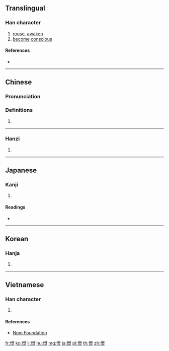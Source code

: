 ==Translingual==

===Han character===
{{Han char|rn=61|rad=心|as=12|sn=15|four=96096|canj=PAYF|ids=⿰忄景}}

# [[rouse]], [[awaken]]
# [[become]] [[conscious]]

====References====
* {{Han ref|kx=0403.360|dkj=11256|dj=0744.050|hdz=42354.060|uh=61AC|ud=25004|bh=BCA9|bd=48297}}

----

==Chinese==
{{zh-forms}}

===Pronunciation===
{{zh-pron
|m=jǐng
|c=ging2,gwing2
|h=
|md=
|mn=qz,tw,xm,zz:kéng
|w=
|mc=y
|oc=y
|cat=
}}

===Definitions===
{{zh-hanzi}}

# {{rfdef|lang=zh}}

----

===Hanzi===
{{yue-hanzi|jyut=[[ging2]], [[gwing2]]|y=ging2, gwing2}}

# {{defn|lang=yue|sort=心12}}

----

==Japanese==

===Kanji===
{{ja-kanji|grade=|rs=心12}}

# {{defn|lang=ja|sort=心12}}

====Readings====
* {{ja-readings|on=[[けい]] (kei)|kun=[[さとる]] (satoru)}}

----

==Korean==

===Hanja===
{{ko-hanja|hangeul=[[경]]|eumhun=|rv=gyeong|mr=kyŏng|y=keyng}}

# {{defn|lang=ko|sort=心12}}

----

==Vietnamese==

===Han character===
{{vi-readings|rs=心12|hanviet=cảnh}}

# {{defn|lang=vi|sort=心12}}

====References====
* [http://nomfoundation.org/common/nom_details.php?codepoint=61ac Nom Foundation]

[[fr:憬]]
[[ko:憬]]
[[li:憬]]
[[hu:憬]]
[[mg:憬]]
[[ja:憬]]
[[pl:憬]]
[[th:憬]]
[[zh:憬]]